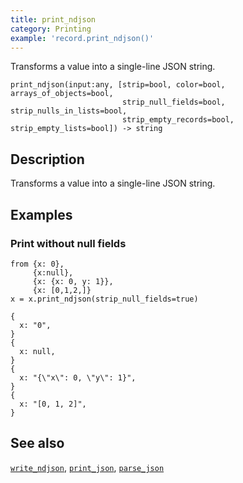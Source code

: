 ```yaml
---
title: print_ndjson
category: Printing
example: 'record.print_ndjson()'
---
```


Transforms a value into a single-line JSON string.

```tql
print_ndjson(input:any, [strip=bool, color=bool, arrays_of_objects=bool,
                         strip_null_fields=bool, strip_nulls_in_lists=bool,
                         strip_empty_records=bool, strip_empty_lists=bool]) -> string
```

## Description

Transforms a value into a single-line JSON string.


<Docs test="print_json" />

## Examples

### Print without null fields

```tql
from {x: 0},
     {x:null},
     {x: {x: 0, y: 1}},
     {x: [0,1,2,]}
x = x.print_ndjson(strip_null_fields=true)
```

```tql
{
  x: "0",
}
{
  x: null,
}
{
  x: "{\"x\": 0, \"y\": 1}",
}
{
  x: "[0, 1, 2]",
}
```

## See also

[`write_ndjson`](/reference/operators/write_ndjson),
[`print_json`](/reference/functions/print_json),
[`parse_json`](/reference/functions/parse_json)
